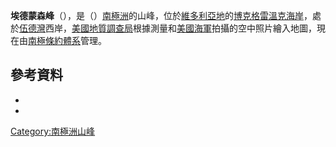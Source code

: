 {{coord|74|20|S|165|8|E|source:GNIS|display=title}}

'''埃德蒙森峰'''（{{lang-en|Edmonson Point}}），是（{{lang-en|Edmonson Peak}}）[[南極洲|南極洲]]的山峰，位於[[維多利亞地|維多利亞地]]的[[博克格雷溫克海岸|博克格雷溫克海岸]]，處於[[伍德灣|伍德灣]]西岸，[[美國地質調查局|美國地質調查局]]根據測量和[[美國海軍|美國海軍]]拍攝的空中照片繪入地圖，現在由[[南極條約體系|南極條約體系]]管理。

==參考資料==
*{{cite gnis | type = antarid | id = 4322| name = Edmonson Point | accessdate = 2012-02-23}}
*{{usgs-gazetteer|id=4322}}

{{DEFAULTSORT:Edmonson Point}}
[[Category:南極洲山峰|Category:南極洲山峰]]


{{BorchgrevinkCoast-geo-stub}}